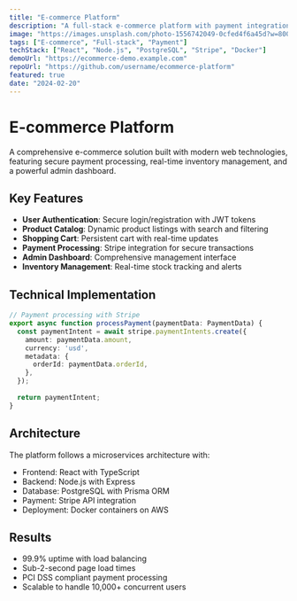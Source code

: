 ```yaml
---
title: "E-commerce Platform"
description: "A full-stack e-commerce platform with payment integration, inventory management, and admin dashboard"
image: "https://images.unsplash.com/photo-1556742049-0cfed4f6a45d?w=800&h=400&fit=crop"
tags: ["E-commerce", "Full-stack", "Payment"]
techStack: ["React", "Node.js", "PostgreSQL", "Stripe", "Docker"]
demoUrl: "https://ecommerce-demo.example.com"
repoUrl: "https://github.com/username/ecommerce-platform"
featured: true
date: "2024-02-20"
---
```


# E-commerce Platform

A comprehensive e-commerce solution built with modern web technologies, featuring secure payment processing, real-time inventory management, and a powerful admin dashboard.

## Key Features

- **User Authentication**: Secure login/registration with JWT tokens
- **Product Catalog**: Dynamic product listings with search and filtering
- **Shopping Cart**: Persistent cart with real-time updates
- **Payment Processing**: Stripe integration for secure transactions
- **Admin Dashboard**: Comprehensive management interface
- **Inventory Management**: Real-time stock tracking and alerts

## Technical Implementation

```typescript
// Payment processing with Stripe
export async function processPayment(paymentData: PaymentData) {
  const paymentIntent = await stripe.paymentIntents.create({
    amount: paymentData.amount,
    currency: 'usd',
    metadata: {
      orderId: paymentData.orderId,
    },
  });
  
  return paymentIntent;
}
```

## Architecture

The platform follows a microservices architecture with:
- Frontend: React with TypeScript
- Backend: Node.js with Express
- Database: PostgreSQL with Prisma ORM
- Payment: Stripe API integration
- Deployment: Docker containers on AWS

## Results

- 99.9% uptime with load balancing
- Sub-2-second page load times
- PCI DSS compliant payment processing
- Scalable to handle 10,000+ concurrent users